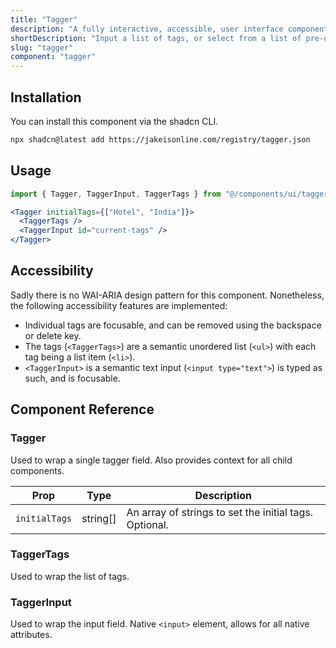```yaml
---
title: "Tagger"
description: "A fully interactive, accessible, user interface component that allows users to input a list of tags."
shortDescription: "Input a list of tags, or select from a list of pre-defined tags"
slug: "tagger"
component: "tagger"
---
```



<ExampleComponentWithCode name="tagger-demo-full" client:load />

## Installation

You can install this component via the shadcn CLI.

```bash
npx shadcn@latest add https://jakeisonline.com/registry/tagger.json
```

## Usage

```jsx
import { Tagger, TaggerInput, TaggerTags } from "@/components/ui/tagger"
```

```jsx
<Tagger initialTags={["Hotel", "India"]}>
  <TaggerTags />
  <TaggerInput id="current-tags" />
</Tagger>
```

## Accessibility

Sadly there is no WAI-ARIA design pattern for this component. Nonetheless, the following accessibility features are implemented:

- Individual tags are focusable, and can be removed using the backspace or delete key.
- The tags (`<TaggerTags>`) are a semantic unordered list (`<ul>`) with each tag being a list item (`<li>`).
- `<TaggerInput>` is a semantic text input (`<input type="text">`) is typed as such, and is focusable.

## Component Reference

### Tagger

Used to wrap a single tagger field. Also provides context for all child components.

| Prop          | Type     | Description                                            |
| ------------- | -------- | ------------------------------------------------------ |
| `initialTags` | string[] | An array of strings to set the initial tags. Optional. |

### TaggerTags

Used to wrap the list of tags.

### TaggerInput

Used to wrap the input field. Native `<input>` element, allows for all native attributes.
